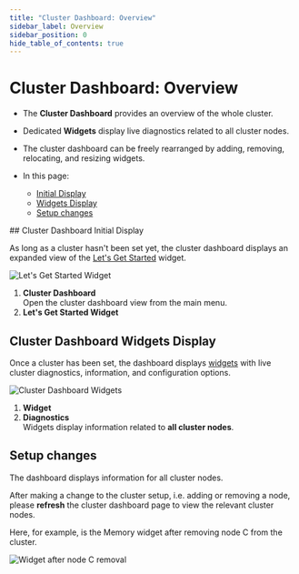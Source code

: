 ```yaml
---
title: "Cluster Dashboard: Overview"
sidebar_label: Overview
sidebar_position: 0
hide_table_of_contents: true
---
```



# Cluster Dashboard: Overview
<Admonition type="note" title="Note">

* The **Cluster Dashboard** provides an overview of the whole cluster.  
* Dedicated **Widgets** display live diagnostics related to all cluster nodes.  
* The cluster dashboard can be freely rearranged by adding, removing, relocating, and resizing widgets.  

* In this page:  
  * [Initial Display](../../../studio/cluster/cluster-dashboard/cluster-dashboard-overview#cluster-dashboard-initial-display)  
  * [Widgets Display](../../../studio/cluster/cluster-dashboard/cluster-dashboard-overview#cluster-dashboard-widgets-display)  
  * [Setup changes](../../../studio/cluster/cluster-dashboard/cluster-dashboard-overview#setup-changes)  
</Admonition>
## Cluster Dashboard Initial Display

As long as a cluster hasn't been set yet, the cluster dashboard displays 
an expanded view of the [Let's Get Started](../../../studio/cluster/cluster-dashboard/cluster-dashboard-widgets#lets-get-started-widget) widget.  

![Let's Get Started Widget](./assets/cluster-dashboard-01-welcome.png)

1. **Cluster Dashboard**  
   Open the cluster dashboard view from the main menu.  
2. **Let's Get Started Widget**  



## Cluster Dashboard Widgets Display

Once a cluster has been set, the dashboard displays [widgets](../../../studio/cluster/cluster-dashboard/cluster-dashboard-widgets) 
with live cluster diagnostics, information, and configuration options.  

![Cluster Dashboard Widgets](./assets/cluster-dashboard-02-cluster-diagnostics.png)

1. **Widget**  
2. **Diagnostics**  
   Widgets display information related to **all cluster nodes**.  



## Setup changes

The dashboard displays information for all cluster nodes.  

After making a change to the cluster setup, i.e. adding or removing a node,
please **refresh** the cluster dashboard page to view the relevant cluster nodes.  

Here, for example, is the Memory widget after removing node C from the cluster.  

![Widget after node C removal](./assets/cluster-dashboard-03-2nodes.png)



